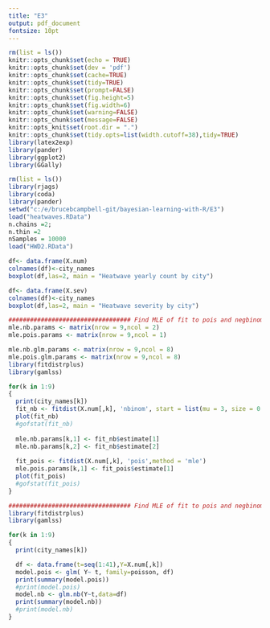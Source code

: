 ```yaml
---
title: "E3"
output: pdf_document
fontsize: 10pt
---
```


```r
rm(list = ls())
knitr::opts_chunk$set(echo = TRUE)
knitr::opts_chunk$set(dev = 'pdf')
knitr::opts_chunk$set(cache=TRUE)
knitr::opts_chunk$set(tidy=TRUE)
knitr::opts_chunk$set(prompt=FALSE)
knitr::opts_chunk$set(fig.height=5)
knitr::opts_chunk$set(fig.width=6)
knitr::opts_chunk$set(warning=FALSE)
knitr::opts_chunk$set(message=FALSE)
knitr::opts_knit$set(root.dir = ".")
knitr::opts_chunk$set(tidy.opts=list(width.cutoff=38),tidy=TRUE)
library(latex2exp)   
library(pander)
library(ggplot2)
library(GGally)
```

```r
rm(list = ls())
library(rjags)
library(coda)
library(pander)
setwd("c:/e/brucebcampbell-git/bayesian-learning-with-R/E3")
load("heatwaves.RData")
n.chains =2;
n.thin =2
nSamples = 10000
load("HWD2.RData")

df<- data.frame(X.num)
colnames(df)<-city_names
boxplot(df,las=2, main = "Heatwave yearly count by city")

df<- data.frame(X.sev)
colnames(df)<-city_names
boxplot(df,las=2, main = "Heatwave severity by city")

```
```r
################################## Find MLE of fit to pois and negbinom, and fit glm's with time as predictor
mle.nb.params <- matrix(nrow = 9,ncol = 2)
mle.pois.params <- matrix(nrow = 9,ncol = 1)

mle.nb.glm.params <- matrix(nrow = 9,ncol = 8)
mle.pois.glm.params <- matrix(nrow = 9,ncol = 8)
library(fitdistrplus)   
library(gamlss)          

for(k in 1:9)
{
  print(city_names[k])
  fit_nb <- fitdist(X.num[,k], 'nbinom', start = list(mu = 3, size = 0.1)) 
  plot(fit_nb)
  #gofstat(fit_nb)
  
  mle.nb.params[k,1] <- fit_nb$estimate[1]
  mle.nb.params[k,2] <- fit_nb$estimate[2]
  
  fit_pois <- fitdist(X.num[,k], 'pois',method = 'mle')
  mle.pois.params[k,1] <- fit_pois$estimate[1]
  plot(fit_pois)
  #gofstat(fit_pois)
}
```


```r
################################## Find MLE of fit to pois and negbinom, and fit glm's with time as predictor
library(fitdistrplus)   
library(gamlss)          

for(k in 1:9)
{
  print(city_names[k])

  df <- data.frame(t=seq(1:41),Y=X.num[,k])
  model.pois <- glm( Y~ t, family=poisson, df)
  print(summary(model.pois))
  #print(model.pois)
  model.nb <- glm.nb(Y~t,data=df)
  print(summary(model.nb))
  #print(model.nb)
}
```